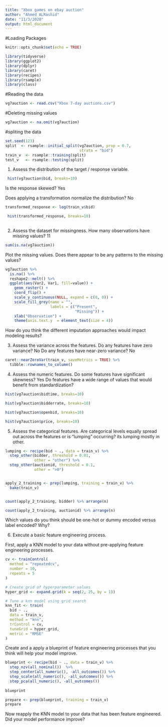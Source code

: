 ```yaml
---
title: "Xbox games on ebay auction"
author: "Ahmed ALRashid"
date: "11/3/2020"
output: html_document
---
```

#Loading Packages
```r
knitr::opts_chunk$set(echo = TRUE)

library(tidyverse)
library(ggplot2)
library(dplyr)
library(caret)
library(recipes)
library(rsample)
library(class)
```

#Reading the data
```r
vg7auction <- read.csv("Xbox 7-day auctions.csv")
```

#Deleting missing values
```r
vg7auction <- na.omit(vg7auction)
```

#spliting the data
```r
set.seed(123)  
split  <- rsample::initial_split(vg7auction, prop = 0.7, 
                                 strata = "bid")
train_v  <- rsample::training(split)
test_v   <- rsample::testing(split)
```


1. Assess the distribution of the target / response variable.
```r

 hist(vg7auction$bid, breaks=10)

```

Is the response skewed?
Yes

Does applying a transformation normalize the distribution?
No
```r

transformed_response <- log(train_v$bid)

 hist(transformed_response, breaks=10)
 

```


2. Assess the dataset for missingness.
How many observations have missing values?
11
```r
sum(is.na(vg7auction))
```

Plot the missing values. Does there appear to be any patterns to the missing values?
```r
vg7auction %>%
  is.na() %>%
  reshape2::melt() %>%
  ggplot(aes(Var2, Var1, fill=value)) + 
    geom_raster() + 
    coord_flip() +
    scale_y_continuous(NULL, expand = c(0, 0)) +
    scale_fill_grey(name = "", 
                    labels = c("Present", 
                               "Missing")) +
    xlab("Observation") +
    theme(axis.text.y  = element_text(size = 4))
```

How do you think the different imputation approaches would impact modeling results?


3. Assess the variance across the features.
Do any features have zero variance?
No
Do any features have near-zero variance?
No
```r

caret::nearZeroVar(train_v, saveMetrics = TRUE) %>% 
  tibble::rownames_to_column()

```

4. Assess the numeric features.
Do some features have significant skewness?
Yes
Do features have a wide range of values that would benefit from standardization?

```r

hist(vg7auction$bidtime, breaks=10)

hist(vg7auction$bidderrate, breaks=10)

hist(vg7auction$openbid, breaks=10)

hist(vg7auction$price, breaks=10)


```



5. Assess the categorical features.
Are categorical levels equally spread out across the features or is “lumping” occurring?
its lumping mostly in other.
```r

lumping <- recipe(bid ~ ., data = train_v) %>%
  step_other(bidder, threshold = 0.01, 
             other = "other") %>%
  step_other(auctionid, threshold = 0.1, 
             other = ">0")


apply_2_training <- prep(lumping, training = train_v) %>%
  bake(train_v)


count(apply_2_training, bidder) %>% arrange(n)

```

```r
count(apply_2_training, auctionid) %>% arrange(n)
```

Which values do you think should be one-hot or dummy encoded versus label encoded? Why?


6. Execute a basic feature engineering process.

First, apply a KNN model to your data without pre-applying feature engineering processes.
```r

cv <- trainControl(
  method = "repeatedcv", 
  number = 10, 
  repeats = 5
)

# Create grid of hyperparameter values
hyper_grid <- expand.grid(k = seq(2, 25, by = 1))

# Tune a knn model using grid search
knn_fit <- train(
  bid ~ ., 
  data = train_v, 
  method = "knn", 
  trControl = cv, 
  tuneGrid = hyper_grid,
  metric = "RMSE"
)

```


Create and a apply a blueprint of feature engineering processes that you think will help your model improve.

```r

blueprint <- recipe(bid ~ ., data = train_v) %>%
  step_nzv(all_nominal())  %>%
  step_center(all_numeric(), -all_outcomes()) %>%
  step_scale(all_numeric(), -all_outcomes()) %>%
  step_pca(all_numeric(), -all_outcomes())
  
blueprint

```

```r
prepare <- prep(blueprint, training = train_v)
prepare
```

Now reapply the KNN model to your data that has been feature engineered.
Did your model performance improve?




